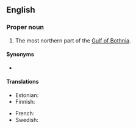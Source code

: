 ==English==

===Proper noun===
{{en-proper noun}}

# The most northern part of the [[Gulf of Bothnia]].

====Synonyms====
* {{l|en|Bay of Bothnia}}

====Translations====
{{trans-top|northern part of the Gulf of Bothnia}}
* Estonian: {{t|et|Perämeri}}
* Finnish: {{t+|fi|Perämeri}}
{{trans-mid}}
* French: {{t|fr|baie de Botnie|f}}
* Swedish: {{t+|sv|Bottenviken}}
{{trans-bottom}}